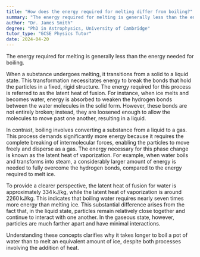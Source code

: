 ```yaml
---
title: "How does the energy required for melting differ from boiling?"
summary: "The energy required for melting is generally less than the energy required for boiling."
author: "Dr. James Smith"
degree: "PhD in Astrophysics, University of Cambridge"
tutor_type: "GCSE Physics Tutor"
date: 2024-04-20
---
```


The energy required for melting is generally less than the energy needed for boiling.

When a substance undergoes melting, it transitions from a solid to a liquid state. This transformation necessitates energy to break the bonds that hold the particles in a fixed, rigid structure. The energy required for this process is referred to as the latent heat of fusion. For instance, when ice melts and becomes water, energy is absorbed to weaken the hydrogen bonds between the water molecules in the solid form. However, these bonds are not entirely broken; instead, they are loosened enough to allow the molecules to move past one another, resulting in a liquid.

In contrast, boiling involves converting a substance from a liquid to a gas. This process demands significantly more energy because it requires the complete breaking of intermolecular forces, enabling the particles to move freely and disperse as a gas. The energy necessary for this phase change is known as the latent heat of vaporization. For example, when water boils and transforms into steam, a considerably larger amount of energy is needed to fully overcome the hydrogen bonds, compared to the energy required to melt ice.

To provide a clearer perspective, the latent heat of fusion for water is approximately $334 \, \text{kJ/kg}$, while the latent heat of vaporization is around $2260 \, \text{kJ/kg}$. This indicates that boiling water requires nearly seven times more energy than melting ice. This substantial difference arises from the fact that, in the liquid state, particles remain relatively close together and continue to interact with one another. In the gaseous state, however, particles are much farther apart and have minimal interactions.

Understanding these concepts clarifies why it takes longer to boil a pot of water than to melt an equivalent amount of ice, despite both processes involving the addition of heat.
    